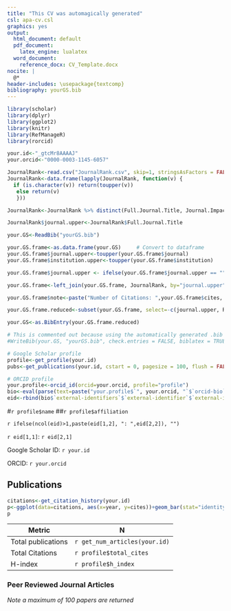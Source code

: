 ```yaml
---
title: "This CV was automagically generated"
csl: apa-cv.csl
graphics: yes
output:
  html_document: default
  pdf_document:
    latex_engine: lualatex
  word_document:
    reference_docx: CV_Template.docx
nocite: |
  @*
header-includes: \usepackage{textcomp}
bibliography: yourGS.bib
---
```


```r
library(scholar)
library(dplyr)
library(ggplot2)
library(knitr)
library(RefManageR)
library(rorcid)

your.id<-"_gtcMr8AAAAJ"
your.orcid<-"0000-0003-1145-6057"

```

```r
JournalRank<-read.csv("JournalRank.csv", skip=1, stringsAsFactors = FALSE)
JournalRank<-data.frame(lapply(JournalRank, function(v) {
  if (is.character(v)) return(toupper(v))
   else return(v)
   }))

JournalRank<-JournalRank %>% distinct(Full.Journal.Title, Journal.Impact.Factor, .keep_all = TRUE)

JournalRank$journal.upper<-JournalRank$Full.Journal.Title
```


```r
your.GS<-ReadBib("yourGS.bib")

your.GS.frame<-as.data.frame(your.GS)     # Convert to dataframe
your.GS.frame$journal.upper<-toupper(your.GS.frame$journal)
your.GS.frame$institution.upper<-toupper(your.GS.frame$institution)

your.GS.frame$journal.upper <- ifelse(your.GS.frame$journal.upper == "", your.GS.frame$institution.upper, your.GS.frame$journal.upper)

your.GS.frame<-left_join(your.GS.frame, JournalRank, by="journal.upper")

your.GS.frame$note<-paste("Number of Citations: ",your.GS.frame$cites, "Impact Factor: ", your.GS.frame$Journal.Impact.Factor) # Move citation counts and IF to note field

your.GS.frame.reduced<-subset(your.GS.frame, select=-c(journal.upper, Rank, Full.Journal.Title, Total.Cites, Journal.Impact.Factor, Eigenfactor.Score, institution.upper))

your.GS<-as.BibEntry(your.GS.frame.reduced)

# This is commented out because using the automatically generated .bib throws an encoding error. Opening yourGS.bib and saving it works for subsequent runs. 
#WriteBib(your.GS, "yourGS.bib", check.entries = FALSE, biblatex = TRUE, .Encoding = "UTF-8")

```

```r

# Google Scholar profile
profile<-get_profile(your.id)
pubs<-get_publications(your.id, cstart = 0, pagesize = 100, flush = FALSE)

# ORCID profile
your.profile<-orcid_id(orcid=your.orcid, profile="profile") 
bio<-eval(parse(text=paste("your.profile$`", your.orcid, "`$`orcid-bio`", sep="")))
eid<-rbind(bio$`external-identifiers`$`external-identifier`$`external-id-common-name.value`, bio$`external-identifiers`$`external-identifier`$`external-id-reference.value`)
```


#`r profile$name`
##`r profile$affiliation`

`r ifelse(ncol(eid)>1,paste(eid[1,2], ": ",eid[2,2]), "")` 

`r eid[1,1]`: `r eid[2,1]`

Google Scholar ID:  `r your.id`

ORCID: `r your.orcid`

## Publications
```r

citations<-get_citation_history(your.id)
p<-ggplot(data=citations, aes(x=year, y=cites))+geom_bar(stat="identity", fill="steelblue")+theme_classic()+ylab("New Citations (n)")+xlab("Year")
p
```

Metric| N
---------|----------------------------------
|Total publications | `r get_num_articles(your.id)`
|Total Citations | `r profile$total_cites`|
|H-index | `r profile$h_index`|

### Peer Reviewed Journal Articles
\setlength{\parindent}{-0.2in}
\setlength{\leftskip}{0.2in}
\setlength{\parskip}{8pt}
*Note a maximum of 100 papers are returned*